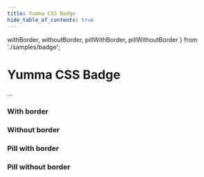 ```yaml
---
title: Yumma CSS Badge
hide_table_of_contents: true
---
```


  withBorder,
  withoutBorder,
  pillWithBorder,
  pillWithoutBorder
} from './samples/badge';

# Yumma CSS Badge

...

### With border

<ClassPreview
  codeData={withBorder}
  useCenter
  usePadding
  useHeight='55px'
  useTabs
  useVersion='release'
/>

### Without border

<ClassPreview
  codeData={withoutBorder}
  useCenter
  usePadding
  useHeight='55px'
  useTabs
  useVersion='release'
/>

### Pill with border

<ClassPreview
  codeData={pillWithBorder}
  useCenter
  usePadding
  useHeight='55px'
  useTabs
  useVersion='release'
/>

### Pill without border

<ClassPreview
  codeData={pillWithoutBorder}
  useCenter
  usePadding
  useHeight='55px'
  useTabs
  useVersion='release'
/>
